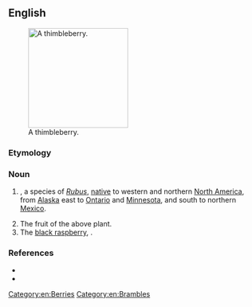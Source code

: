 ==English==
[[Image:Rubus parviflorus 26318.JPG|thumb|right|200px|A thimbleberry.]]

===Etymology===
{{compound|en|thimble|berry}}

===Noun===
{{en-noun}}

# {{taxlink|Rubus parviflorus|species}}, a species of ''[[Rubus]]'', [[native]] to western and northern [[North America]], from [[Alaska]] east to [[Ontario]] and [[Minnesota]], and south to northern [[Mexico]].
# The fruit of the above plant.
# The [[black raspberry]], {{taxlink|Rubus occidentalis|species}}.

===References===
* {{pedialite}}
* {{specieslite|Rubus parviflorus|i=1}}

[[Category:en:Berries]]
[[Category:en:Brambles]]